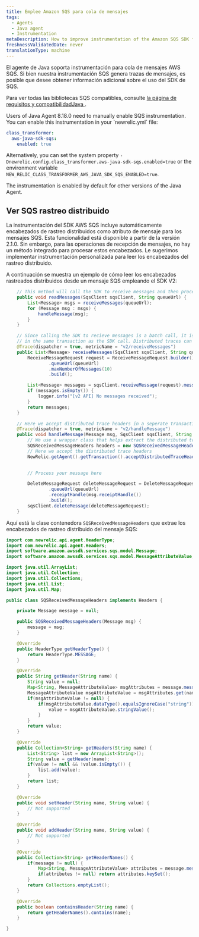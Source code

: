 ```yaml
---
title: Emplee Amazon SQS para cola de mensajes
tags:
  - Agents
  - Java agent
  - Instrumentation
metaDescription: How to improve instrumentation of the Amazon SQS SDK for Java applications using New Relic's APM
freshnessValidatedDate: never
translationType: machine
---
```


El agente de Java soporta instrumentación para cola de mensajes AWS SQS. Si bien nuestra instrumentación SQS genera trazas de mensajes, es posible que desee obtener información adicional sobre el uso del SDK de SQS.

Para ver todas las bibliotecas SQS compatibles, consulte [la página de requisitos y compatibilidadJava ](/docs/agents/java-agent/getting-started/compatibility-requirements-java-agent).

<Callout variant="important">
  Users of Java Agent 8.18.0 need to manually enable SQS instrumentation. You can enable this instrumentation in your `newrelic.yml` file:

  ```yml
  class_transformer:
    aws-java-sdk-sqs:
      enabled: true
  ```

  Alternatively, you can set the system property `-Dnewrelic.config.class_transformer.aws-java-sdk-sqs.enabled=true` or the environment variable `NEW_RELIC_CLASS_TRANSFORMER_AWS_JAVA_SDK_SQS_ENABLED=true`.

  The instrumentation is enabled by default for other versions of the Java Agent.
</Callout>

## Ver SQS rastreo distribuido

La instrumentación del SDK AWS SQS incluye automáticamente encabezados de rastreo distribuidos como atributo de mensaje para los mensajes SQS. Esta funcionalidad está disponible a partir de la versión 2.1.0. Sin embargo, para las operaciones de recepción de mensajes, no hay un método integrado para procesar estos encabezados. Le sugerimos implementar instrumentación personalizada para leer los encabezados del rastreo distribuido.

A continuación se muestra un ejemplo de cómo leer los encabezados rastreados distribuidos desde un mensaje SQS empleando el SDK V2:

```java
	// This method will call the SDK to receive messages and then process them
    public void readMessages(SqsClient sqsClient, String queueUrl) {
        List<Message> msgs = receiveMessages(queueUrl);
        for (Message msg : msgs) {
            handleMessage(msg);
        }
    }

    // Since calling the SDK to recieve messages is a batch call, it is not recommended to accept distributed trace headers
    // in the same transaction as the SDK call. Distributed traces can only have one parent span.
    @Trace(dispatcher = true, metricName = "v2/receiveMessages")
    public List<Message> receiveMessages(SqsClient sqsClient, String queueUrl) {
        ReceiveMessageRequest request = ReceiveMessageRequest.builder()
                .queueUrl(queueUrl)
                .maxNumberOfMessages(10)
                .build();

        List<Message> messages = sqsClient.receiveMessage(request).messages();
        if (messages.isEmpty()) {
            logger.info("[v2 API] No messages received");
        }
        return messages;
    }

    // Here we accept distributed trace headers in a seperate transaction from the SDK call.
    @Trace(dispatcher = true, metricName = "v2/handleMessage")
    public void handleMessage(Message msg, SqsClient sqsClient, String queueUrl) {
        // We use a wrapper class that helps extract the distributed trace headers
        SQSReceivedMessageHeaders headers = new SQSReceivedMessageHeaders(msg);
        // Here we accept the distributed trace headers
        NewRelic.getAgent().getTransaction().acceptDistributedTraceHeaders(TransportType.Other, headers);
        

        // Process your message here

        DeleteMessageRequest deleteMessageRequest = DeleteMessageRequest.builder()
                .queueUrl(queueUrl)
                .receiptHandle(msg.receiptHandle())
                .build();
        sqsClient.deleteMessage(deleteMessageRequest);
    }
```

Aquí está la clase contenedora `SQSReceivedMessageHeaders` que extrae los encabezados de rastreo distribuido del mensaje SQS:

```java
import com.newrelic.api.agent.HeaderType;
import com.newrelic.api.agent.Headers;
import software.amazon.awssdk.services.sqs.model.Message;
import software.amazon.awssdk.services.sqs.model.MessageAttributeValue;

import java.util.ArrayList;
import java.util.Collection;
import java.util.Collections;
import java.util.List;
import java.util.Map;

public class SQSReceivedMessageHeaders implements Headers {

	private Message message = null;

	public SQSReceivedMessageHeaders(Message msg) {
		message = msg;
	}

	@Override
	public HeaderType getHeaderType() {
		return HeaderType.MESSAGE;
	}

	@Override
	public String getHeader(String name) {
		String value = null;
		Map<String, MessageAttributeValue> msgAttributes = message.messageAttributes();
		MessageAttributeValue msgAttributeValue = msgAttributes.get(name);
		if(msgAttributeValue != null) {
			if(msgAttributeValue.dataType().equalsIgnoreCase("string")) {
				value = msgAttributeValue.stringValue();
			}
		}
		return value;
	}

	@Override
	public Collection<String> getHeaders(String name) {
		List<String> list = new ArrayList<String>();
		String value = getHeader(name);
		if(value != null && !value.isEmpty()) {
			list.add(value);
		}
		return list;
	}

	@Override
	public void setHeader(String name, String value) {
		// Not supported
	}

	@Override
	public void addHeader(String name, String value) {
		// Not supported
	}

	@Override
	public Collection<String> getHeaderNames() {
		if(message != null) {
			Map<String, MessageAttributeValue> attributes = message.messageAttributes();
			if(attributes != null) return attributes.keySet();
		}
		return Collections.emptyList();
	}

	@Override
	public boolean containsHeader(String name) {
		return getHeaderNames().contains(name);
	}

}
```